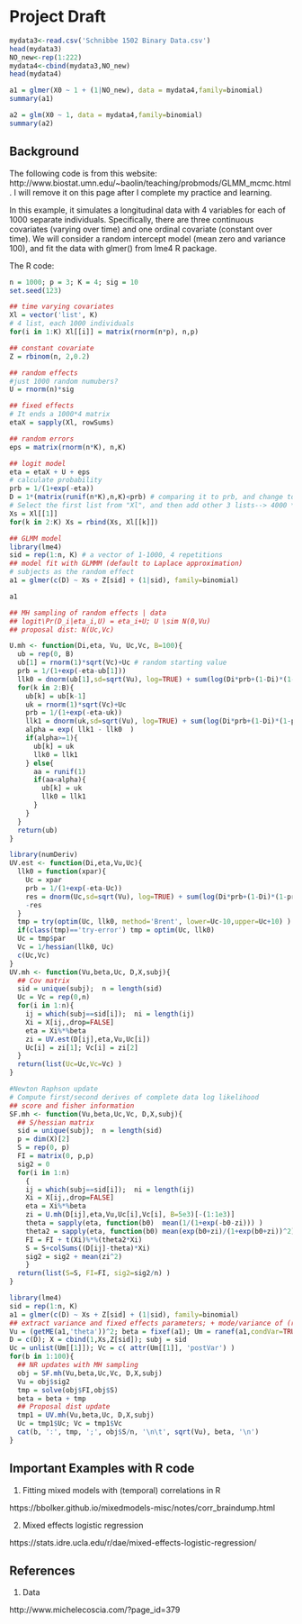 # Project Draft

```R
mydata3<-read.csv('Schnibbe 1502 Binary Data.csv')
head(mydata3)
NO_new<-rep(1:222)
mydata4<-cbind(mydata3,NO_new)
head(mydata4)

a1 = glmer(X0 ~ 1 + (1|NO_new), data = mydata4,family=binomial)
summary(a1)

a2 = glm(X0 ~ 1, data = mydata4,family=binomial)
summary(a2)


```

## Background

The following code is from this website: http://www.biostat.umn.edu/~baolin/teaching/probmods/GLMM_mcmc.html. I will remove it on this page after I complete my practice and learning. 



In this example, it simulates a longitudinal data with 4 variables for each of 1000 separate individuals. Specifically, there are three continuous covariates (varying over time) and one ordinal covariate (constant over time). We will consider a random intercept model (mean zero and variance 100), and fit the data with glmer() from lme4 R package.

The R code:

```R

n = 1000; p = 3; K = 4; sig = 10
set.seed(123)

## time varying covariates
Xl = vector('list', K)
# 4 list, each 1000 individuals
for(i in 1:K) Xl[[i]] = matrix(rnorm(n*p), n,p)

## constant covariate
Z = rbinom(n, 2,0.2)

## random effects
#just 1000 random numubers?
U = rnorm(n)*sig

## fixed effects
# It ends a 1000*4 matrix
etaX = sapply(Xl, rowSums)

## random errors
eps = matrix(rnorm(n*K), n,K)

## logit model
eta = etaX + U + eps
# calculate probability
prb = 1/(1+exp(-eta))
D = 1*(matrix(runif(n*K),n,K)<prb) # comparing it to prb, and change to 1 and 0; 1000*4
# Select the first list from "Xl", and then add other 3 lists--> 4000 * 3
Xs = Xl[[1]]
for(k in 2:K) Xs = rbind(Xs, Xl[[k]])

## GLMM model
library(lme4)
sid = rep(1:n, K) # a vector of 1-1000, 4 repetitions
## model fit with GLMMM (default to Laplace approximation)
# subjects as the random effect
a1 = glmer(c(D) ~ Xs + Z[sid] + (1|sid), family=binomial)

a1

```

```R
## MH sampling of random effects | data
## logit\Pr(D_i|eta_i,U) = eta_i+U; U \sim N(0,Vu)
## proposal dist: N(Uc,Vc)

U.mh <- function(Di,eta, Vu, Uc,Vc, B=100){
  ub = rep(0, B)
  ub[1] = rnorm(1)*sqrt(Vc)+Uc # random starting value
  prb = 1/(1+exp(-eta-ub[1]))
  llk0 = dnorm(ub[1],sd=sqrt(Vu), log=TRUE) + sum(log(Di*prb+(1-Di)*(1-prb))) - dnorm(ub[1],Uc,sqrt(Vc), log=TRUE) # likelihood function? 
  for(k in 2:B){
    ub[k] = ub[k-1]
    uk = rnorm(1)*sqrt(Vc)+Uc
    prb = 1/(1+exp(-eta-uk))
    llk1 = dnorm(uk,sd=sqrt(Vu), log=TRUE) + sum(log(Di*prb+(1-Di)*(1-prb))) - dnorm(uk,Uc,sqrt(Vc), log=TRUE)
    alpha = exp( llk1 - llk0  )
    if(alpha>=1){
      ub[k] = uk
      llk0 = llk1
    } else{
      aa = runif(1)
      if(aa<alpha){
        ub[k] = uk
        llk0 = llk1
      }
    }
  }
  return(ub)
}

library(numDeriv)
UV.est <- function(Di,eta,Vu,Uc){
  llk0 = function(xpar){
    Uc = xpar
    prb = 1/(1+exp(-eta-Uc))
    res = dnorm(Uc,sd=sqrt(Vu), log=TRUE) + sum(log(Di*prb+(1-Di)*(1-prb)))
    -res
  }
  tmp = try(optim(Uc, llk0, method='Brent', lower=Uc-10,upper=Uc+10) )
  if(class(tmp)=='try-error') tmp = optim(Uc, llk0)
  Uc = tmp$par
  Vc = 1/hessian(llk0, Uc)
  c(Uc,Vc)
}
UV.mh <- function(Vu,beta,Uc, D,X,subj){
  ## Cov matrix
  sid = unique(subj);  n = length(sid)
  Uc = Vc = rep(0,n)
  for(i in 1:n){
    ij = which(subj==sid[i]);  ni = length(ij)
    Xi = X[ij,,drop=FALSE]
    eta = Xi%*%beta
    zi = UV.est(D[ij],eta,Vu,Uc[i])
    Uc[i] = zi[1]; Vc[i] = zi[2]
  }
  return(list(Uc=Uc,Vc=Vc) )
}

#Newton Raphson update
# Compute first/second derives of complete data log likelihood
## score and fisher information
SF.mh <- function(Vu,beta,Uc,Vc, D,X,subj){
  ## S/hessian matrix
  sid = unique(subj);  n = length(sid)
  p = dim(X)[2]
  S = rep(0, p)
  FI = matrix(0, p,p)
  sig2 = 0
  for(i in 1:n)
    {
    ij = which(subj==sid[i]);  ni = length(ij)
    Xi = X[ij,,drop=FALSE]
    eta = Xi%*%beta
    zi = U.mh(D[ij],eta,Vu,Uc[i],Vc[i], B=5e3)[-(1:1e3)]
    theta = sapply(eta, function(b0)  mean(1/(1+exp(-b0-zi))) )
    theta2 = sapply(eta, function(b0) mean(exp(b0+zi)/(1+exp(b0+zi))^2) )
    FI = FI + t(Xi)%*%(theta2*Xi)
    S = S+colSums((D[ij]-theta)*Xi)
    sig2 = sig2 + mean(zi^2)
    }
  return(list(S=S, FI=FI, sig2=sig2/n) )
}

library(lme4)
sid = rep(1:n, K)
a1 = glmer(c(D) ~ Xs + Z[sid] + (1|sid), family=binomial)
## extract variance and fixed effects parameters; + mode/variance of (random effects|data)
Vu = (getME(a1,'theta'))^2; beta = fixef(a1); Um = ranef(a1,condVar=TRUE)
D = c(D); X = cbind(1,Xs,Z[sid]); subj = sid
Uc = unlist(Um[[1]]); Vc = c( attr(Um[[1]], 'postVar') )
for(b in 1:100){
  ## NR updates with MH sampling
  obj = SF.mh(Vu,beta,Uc,Vc, D,X,subj)
  Vu = obj$sig2
  tmp = solve(obj$FI,obj$S)
  beta = beta + tmp
  ## Proposal dist update
  tmp1 = UV.mh(Vu,beta,Uc, D,X,subj)
  Uc = tmp1$Uc; Vc = tmp1$Vc
  cat(b, ':', tmp, ';', obj$S/n, '\n\t', sqrt(Vu), beta, '\n')
}
```



## Important Examples with R code

1. Fitting mixed models with (temporal) correlations in R

https://bbolker.github.io/mixedmodels-misc/notes/corr_braindump.html

2. Mixed effects logistic regression 

https://stats.idre.ucla.edu/r/dae/mixed-effects-logistic-regression/



## References

1. Data

http://www.michelecoscia.com/?page_id=379
